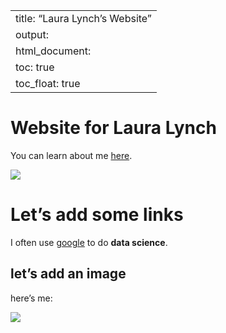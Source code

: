   
---
title: "Laura Lynch's Website"
output: 
  html_document:
    toc: true
    toc_float: true
---

# Website for Laura Lynch

You can learn about me [here](about.html).

![](https://media.giphy.com/media/drXGoW1iudhKw/giphy.gif)

# Let's add some links


I often use [google](https://www.google.com) to do **data science**. 


## let's add an image

here's me:

![](images/me.jpeg)